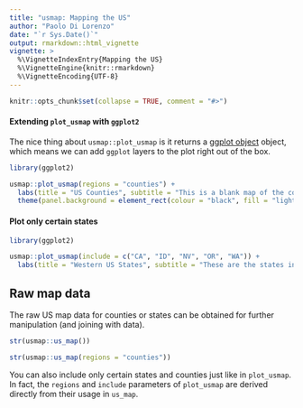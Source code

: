 ```yaml
---
title: "usmap: Mapping the US"
author: "Paolo Di Lorenzo"
date: "`r Sys.Date()`"
output: rmarkdown::html_vignette
vignette: >
  %\VignetteIndexEntry{Mapping the US}
  %\VignetteEngine{knitr::rmarkdown}
  %\VignetteEncoding{UTF-8}
---
```


```r
knitr::opts_chunk$set(collapse = TRUE, comment = "#>")
```

#### Extending `plot_usmap` with `ggplot2`

The nice thing about `usmap::plot_usmap` is it returns a [ggplot object](http://docs.ggplot2.org/current/) object, which means we can add `ggplot` layers to the plot right out of the box.

```r
library(ggplot2)

usmap::plot_usmap(regions = "counties") + 
  labs(title = "US Counties", subtitle = "This is a blank map of the counties of the United States.") + 
  theme(panel.background = element_rect(colour = "black", fill = "lightblue"))
```

#### Plot only certain states

```r
library(ggplot2)

usmap::plot_usmap(include = c("CA", "ID", "NV", "OR", "WA")) +
  labs(title = "Western US States", subtitle = "These are the states in the Pacific Timezone.")
```

## Raw map data

The raw US map data for counties or states can be obtained for further manipulation (and joining with data).

```r
str(usmap::us_map())
```
```r
str(usmap::us_map(regions = "counties"))
```

You can also include only certain states and counties just like in `plot_usmap`. In fact, the `regions` and `include` parameters of `plot_usmap` are derived directly from their usage in `us_map`.
